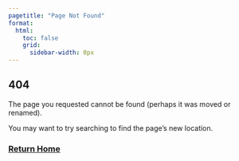 ```yaml
---
pagetitle: "Page Not Found"
format: 
  html: 
    toc: false
    grid:
      sidebar-width: 0px
---
```


::: {.centered}
# 404

The page you requested cannot be found (perhaps it was moved or renamed).

You may want to try searching to find the page's new location.

### [Return Home](index.qmd)
:::
